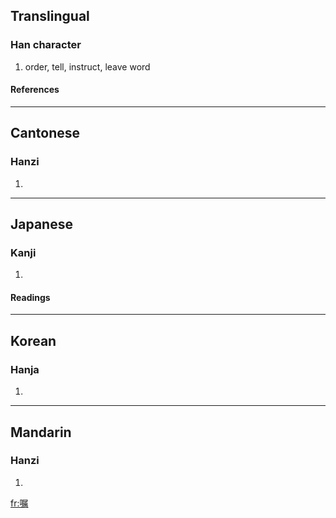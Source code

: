 {{see|囑}}

==Translingual==
===Han character===
{{Han char|rn=30|rad=口|as=12|sn=15|four=|canj=口尸竹月 (RSHB)}}
# order, tell, instruct, leave word
====References====
{{Han ref|kx=0207.030|dkj=04249|dj=0430.030|hdz=10687.100|uh=5631|ud=22065}}
----
==Cantonese==
===Hanzi===
{{yue-hanzi|jyut=|y=juk1}}
# {{defn|Cantonese}}
----
==Japanese==
===Kanji===
{{ja-kanji|grade=c|rs=口12}}
# {{defn|Japanese}} 
====Readings====
{{ja-readings|on=[[しょく]] (shoku)|kun=[[たのむ]] (tanomu)}}
----
==Korean==
===Hanja===
{{ko-hanja|hangeul=촉|rv=chok|mr=ch'ok}}
# {{defn|Korean}}
----
==Mandarin==
===Hanzi===
{{cmn-hanzi|tra=囑|pin=[[zhǔ]] ([[zhu3]])|wg=chu<sup>3</sup>}}
# {{defn|Mandarin}}

[[fr:嘱]]